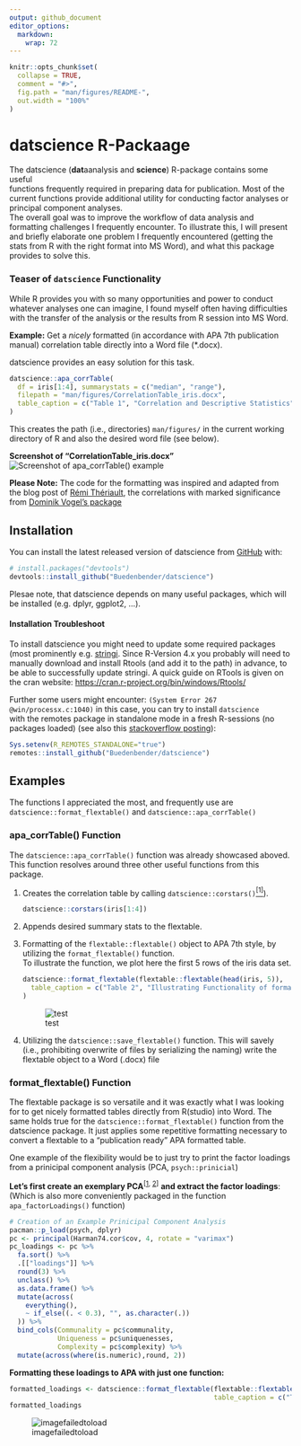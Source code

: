 ```yaml
---
output: github_document
editor_options: 
  markdown: 
    wrap: 72
---
```


<!-- README.md is generated from README.Rmd. Please edit that file -->

```r
knitr::opts_chunk$set(
  collapse = TRUE,
  comment = "#>",
  fig.path = "man/figures/README-",
  out.width = "100%"
)
```

# datscience R-Packaage

<!-- badges: start -->

<!-- badges: end -->

The datscience (**dat**aanalysis and **science**) R-package contains
some useful  
functions frequently required in preparing data for publication. Most of
the current functions provide additional utility for conducting factor
analyses or principal component analyses.  
The overall goal was to improve the workflow of data analysis and
formatting challenges I frequently encounter. To illustrate this, I will
present and briefly elaborate one problem I frequently encountered
(getting the stats from R with the right format into MS Word), and what
this package provides to solve this.

### Teaser of `datscience` Functionality

While R provides you with so many opportunities and power to conduct
whatever analyses one can imagine, I found myself often having
difficulties with the transfer of the analysis or the results from R
session into MS Word.

**Example:** Get a *nicely* formatted (in accordance with APA 7th
publication manual) correlation table directly into a Word file
(\*.docx).

datscience provides an easy solution for this task.

```r
datscience::apa_corrTable(
  df = iris[1:4], summarystats = c("median", "range"),
  filepath = "man/figures/CorrelationTable_iris.docx",
  table_caption = c("Table 1", "Correlation and Descriptive Statistics")
)
```

This creates the path (i.e., directories) `man/figures/` in the current
working directory of R and also the desired word file (see below).

**Screenshot of "CorrelationTable_iris.docx"** ![Screenshot of
apa_corrTable() example](man/figures/README-apa_corrTableExample.png)

**Please Note:** The code for the formatting was inspired and adapted
from the blog post of [Rémi
Thériault](https://remi-theriault.com/blog_table.html), the correlations
with marked significance from [Dominik Vogel's
package](https://rdrr.io/github/DominikVogel/vogelR/src/R/output.R)

### 

## Installation

You can install the latest released version of datscience from
[GitHub](https://github.com/Buedenbender/datscience#readme) with:

``` r
# install.packages("devtools")
devtools::install_github("Buedenbender/datscience")
```

Plesae note, that datscience depends on many useful packages, which will
be installed (e.g. dplyr, ggplot2, ...).

#### Installation Troubleshoot

To install datscience you might need to update some required packages
(most prominently e.g.
[stringi](https://cran.r-project.org/web/packages/stringi/index.html).
Since R-Version 4.x you probably will need to manually download and
install Rtools (and add it to the path) in advance, to be able to
successfully update stringi. A quick guide on RTools is given on the
cran website: <https://cran.r-project.org/bin/windows/Rtools/>

Further some users might encounter:
`(System Error 267 @win/processx.c:1040)` in this case, you can try to
install `datscience`  
with the remotes package in standalone mode in a fresh R-sessions (no
packages loaded) (see also this [stackoverflow
posting](https://stackoverflow.com/q/68400661/7318488)):

``` r
Sys.setenv(R_REMOTES_STANDALONE="true")
remotes::install_github("Buedenbender/datscience")
```

## Examples

The functions I appreciated the most, and frequently use are
`datscience::format_flextable()` and `datscience::apa_corrTable()`

### apa_corrTable() Function

The `datscience::apa_corrTable()` function was already showcased aboved.
This function resolves around three other useful functions from this
package.

1.  Creates the correlation table by calling
    `datscience::corstars()`[<sup>[1]</sup>](https://rdrr.io/github/DominikVogel/vogelR/src/R/output.R)).

    ```r
datscience::corstars(iris[1:4])
    ```

2.  Appends desired summary stats to the flextable.

3.  Formatting of the `flextable::flextable()` object to APA 7th style,
    by utilizing the `format_flextable()` function.   
    To illustrate the function, we plot here the first 5 rows of the iris data set.

    ```r
datscience::format_flextable(flextable::flextable(head(iris, 5)),
  table_caption = c("Table 2", "Illustrating Functionality of format_flextable()")
)
    ```
    ![test](man/figures/README-format_flextableIris.png)
4. Utilizing the `datscience::save_flextable()` function. This will savely (i.e., prohibiting overwrite of files by serializing the naming) write the flextable object to a Word (.docx) file

### format_flextable() Function

The flextable package is so versatile and it was exactly what I was looking for
to get nicely formatted tables directly from R(studio) into Word. 
The same holds true for the `datscience::format_flextable()` function
from the datscience package. It just applies some repetitive formatting necessary
to convert a flextable to a "publication ready" APA formatted table.

One example of the flexibility would be to just try to print the factor loadings
from a prinicipal component analysis (PCA, `psych::prinicial`)

**Let's first create an exemplary PCA**<sup>[[1](https://www.rdocumentation.org/packages/datasets/versions/3.6.2/topics/Harman74.cor),
[2](https://personality-project.org/r/psych/help/principal.html)]</sup> 
**and extract the factor loadings**:
(Which is also more conveniently packaged in the function `apa_factorLoadings()` function)

```r
# Creation of an Example Prinicipal Component Analysis
pacman::p_load(psych, dplyr)
pc <- principal(Harman74.cor$cov, 4, rotate = "varimax")
pc_loadings <- pc %>%
  fa.sort() %>%
  .[["loadings"]] %>%
  round(3) %>%
  unclass() %>%
  as.data.frame() %>%
  mutate(across(
    everything(),
    ~ if_else((. < 0.3), "", as.character(.))
  )) %>% 
  bind_cols(Communality = pc$communality,
            Uniqueness = pc$uniquenesses,
            Complexity = pc$complexity) %>% 
  mutate(across(where(is.numeric),round, 2))
```

**Formatting these loadings to APA with just one function:**

```r
formatted_loadings <- datscience::format_flextable(flextable::flextable(pc_loadings),
                                                   table_caption = c("Table 3","Factor Loadings in Exemplary PCA"))
formatted_loadings
```
![imagefailedtoload](man/figures/README-format_flextableExample.png)

<!-- ### Additional Remarks -->
<!-- To Be Added Vignette on "Normal" Factor Analysis -->

<!-- #TODO: INCLUDE Reference to Vignettes OR Include Factor Analysis -->
<!-- complete Example -->
